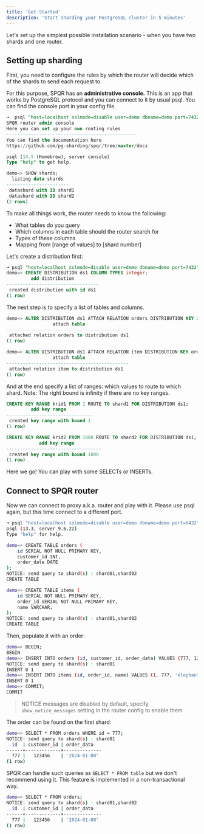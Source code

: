 ```yaml
---
title: 'Get Started'
description: 'Start sharding your PostgreSQL cluster in 5 minutes'
---
```



Let's set up the simplest possible installation scenario - when you have two shards and one router.

<AccordionGroup>
  <Accordion icon="docker" title="Pull the SPQR docker image">
    <DockerImage />
  </Accordion>
  <Accordion icon="rectangle-terminal" title="Build the SPQR locally">
    <BuildLocal />
  </Accordion>
</AccordionGroup>


## Setting up sharding

First, you need to configure the rules by which the router will decide which of the shards to send each request to.

For this purpose, SPQR has an **administrative console.** This is an app that works by PostgreSQL protocol and you can connect to it by usual psql. You can find the console port in your config file.

```sql
➜  psql "host=localhost sslmode=disable user=demo dbname=demo port=7432"
SPQR router admin console
Here you can set up your own routing rules
------------------------------------------------
You can find the documentation here
https://github.com/pg-sharding/spqr/tree/master/docs

psql (14.5 (Homebrew), server console)
Type "help" to get help.

demo=> SHOW shards;
  listing data shards  
-----------------------
 datashard with ID shard1
 datashard with ID shard2
(2 rows)
```

To make all things work, the router needs to know the following:

- What tables do you query
- Which columns in each table should the router search for
- Types of these columns
- Mapping from [range of values] to [shard number]

Let's create a distribution first:

```sql
➜ psql "host=localhost sslmode=disable user=demo dbname=demo port=7432"
demo=> CREATE DISTRIBUTION ds1 COLUMN TYPES integer;
         add distribution         
----------------------------------
 created distribution with id ds1
(1 row)
```

The next step is to specify a list of tables and columns.

```sql
demo=> ALTER DISTRIBUTION ds1 ATTACH RELATION orders DISTRIBUTION KEY id;
                 attach table               
--------------------------------------------
 attached relation orders to distribution ds1
(1 row)

demo=> ALTER DISTRIBUTION ds1 ATTACH RELATION item DISTRIBUTION KEY order_id;
                 attach table                 
---------------------------------------------
 attached relation item to distribution ds1
(1 row)
```

And at the end specify a list of ranges: which values to route to which shard. Note: The right bound is infinity if there are no key ranges.

```sql
CREATE KEY RANGE krid1 FROM 1 ROUTE TO shard1 FOR DISTRIBUTION ds1;
         add key range          
--------------------------------
 created key range with bound 1
(1 row)

CREATE KEY RANGE krid2 FROM 1000 ROUTE TO shard2 FOR DISTRIBUTION ds1;
            add key range          
-----------------------------------
 created key range with bound 1000
(1 row)
```

Here we go! You can play with some SELECTs or INSERTs.

## Connect to SPQR router

Now we can connect to proxy a.k.a. router and play with it. Please use psql again, but this time connect to a different port.

```bash
➜ psql "host=localhost sslmode=disable user=demo dbname=demo port=6432"
psql (13.3, server 9.6.22)
Type "help" for help.

demo=> CREATE TABLE orders (
    id SERIAL NOT NULL PRIMARY KEY,
    customer_id INT,
    order_date DATE
);
NOTICE: send query to shard(s) : shard01,shard02
CREATE TABLE

demo=> CREATE TABLE items (
    id SERIAL NOT NULL PRIMARY KEY,
    order_id SERIAL NOT NULL PRIMARY KEY,
    name VARCHAR,
);
NOTICE: send query to shard(s) : shard01,shard02
CREATE TABLE
```

Then, populate it with an order:

```bash
demo=> BEGIN;
BEGIN
demo=> INSERT INTO orders (id, customer_id, order_data) VALUES (777, 123456, '2024-01-08');
NOTICE: send query to shard(s) : shard01
INSERT 0 1
demo=> INSERT INTO items (id, order_id, name) VALUES (1, 777, 'elephant');
INSERT 0 1
demo=> COMMIT;
COMMIT
```

> NOTICE messages are disabled by default, specify `show_notice_messages` setting in the router config to enable them

The order can be found on the first shard:

```bash
demo=> SELECT * FROM orders WHERE id = 777;
NOTICE: send query to shard(s) : shard01
  id  | customer_id | order_data 
------+-------------+--------------
  777 |   123456    | '2024-01-08'
(1 row)
```

SPQR can handle such queries as `SELECT * FROM table` but we don't recommend using it. This feature is implemented in a non-transactional way.

```bash
demo=> SELECT * FROM orders;
NOTICE: send query to shard(s) : shard01,shard02
  id  | customer_id | order_data 
------+-------------+--------------
  777 |   123456    | '2024-01-08'
(1 row)
```